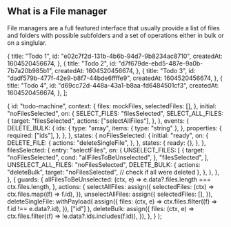

## What is a File manager

File managers are a full featured interface that usually provide a list of files and folders with possible subfolders and a set of operations either in bulk or on a singlular.

  {
    title: "Todo 1",
    id: "e02c7f2d-131b-4b6b-94d7-9b8234ac8710",
    createdAt: 1604520456674,
  },
  {
    title: "Todo 2",
    id: "d7f679de-ebd5-487e-9a0b-7b7a20b985b1",
    createdAt: 1604520456674,
  },
  {
    title: "Todo 3",
    id: "dadf579b-477f-42e9-b8f7-44bde6ffffe9",
    createdAt: 1604520456674,
  },
  {
    title: "Todo 4",
    id: "d69cc72d-448a-43a1-b8aa-fd6484501cf3",
    createdAt: 1604520456674,
  },
];

  {
    id: "todo-machine",
    context: {
      files: mockFiles,
      selectedFiles: [],
    },
    initial: "noFilesSelected",
    on: {
      SELECT_FILES: "filesSelected",
      SELECT_ALL_FILES: {
        target: "filesSelected",
        actions: ["selectAllFiles"],
      },
    },
    events: {
      DELETE_BULK: {
        ids: {
          type: "array",
          items: { type: "string" },
        },
        properties: {
          required: ["ids"],
        },
      },
    },
    states: {
      noFilesSelected: {
        initial: "ready",
        on: {
          DELETE_FILE: {
            actions: "deleteSingleFile",
          },
        },
        states: {
          ready: {},
        },
      },
      filesSelected: {
        entry: "selectFiles",
        on: {
          UNSELECT_FILES: [
            {
              target: "noFilesSelected",
              cond: "allFilesToBeUnselected",
            },
            "filesSelected",
          ],
          UNSELECT_ALL_FILES: "noFilesSelected",
          DELETE_BULK: {
            actions: "deleteBulk",
            target: "noFilesSelected", // check if all were deleted
          },
        },
      },
    },
  },
  {
    guards: {
      allFilesToBeUnselected: (ctx, e) =>
        e.data?.files.length === ctx.files.length,
    },
    actions: {
      selectAllFiles: assign({
        selectedFiles: (ctx) => ctx.files.map((f) => f.id),
      }),
      unselectAllFiles: assign({
        selectedFiles: [],
      }),
      deleteSingleFile: withPayload(
        assign({
          files: (ctx, e) => ctx.files.filter((f) => f.id !== e.data?.id),
        }),
        ["id"]
      ),
      deleteBulk: assign({
        files: (ctx, e) => ctx.files.filter((f) => !e.data?.ids.includes(f.id)),
      }),
    },
  }
);

<Viz machine={todoMachine} />
